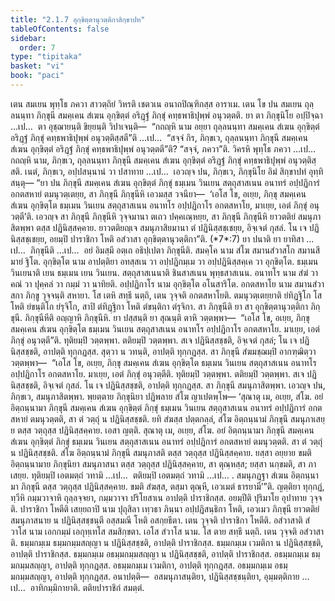 ```yaml
---
title: "2.1.7 อุกฺขิตฺตานุวตฺติกาสิกฺขาปท"
tableOfContents: false
sidebar:
  order: 7
type: "tipitaka"
basket: "vi"
book: "paci"
---
```



<DynamicBreadcrumb />

<Division number="668" book="paci">

<Paragraph number="2155" book="paci">
เตน สมเยน พุทฺโธ ภควา สาวตฺถิยํ วิหรติ เชตวเน อนาถปิณฺฑิกสฺส อาราเม. เตน โข ปน สมเยน ถุลฺลนนฺทา ภิกฺขุนี สมคฺเคน สํเฆน อุกฺขิตฺตํ อริฏฺฐํ ภิกฺขุํ คทฺธพาธิปุพฺพํ อนุวตฺตติ.
</Paragraph>

<Paragraph number="2156" book="paci">
ยา ตา ภิกฺขุนิโย อปฺปิจฺฉา …เป…  ตา อุชฺฌายนฺติ ขิยฺยนฺติ วิปาเจนฺติ—  “กถญฺหิ นาม อยฺยา ถุลฺลนนฺทา สมคฺเคน สํเฆน อุกฺขิตฺตํ อริฏฺฐํ ภิกฺขุํ คทฺธพาธิปุพฺพํ อนุวตฺติสฺสตี”ติ …เป…  “สจฺจํ กิร, ภิกฺขเว, ถุลฺลนนฺทา ภิกฺขุนี สมคฺเคน สํเฆน อุกฺขิตฺตํ อริฏฺฐํ ภิกฺขุํ คทฺธพาธิปุพฺพํ อนุวตฺตตี”ติ? “สจฺจํ, ภควา”ติ. วิครหิ พุทฺโธ ภควา …เป…  กถญฺหิ นาม, ภิกฺขเว, ถุลฺลนนฺทา ภิกฺขุนี สมคฺเคน สํเฆน อุกฺขิตฺตํ อริฏฺฐํ ภิกฺขุํ คทฺธพาธิปุพฺพํ อนุวตฺติสฺสติ. เนตํ, ภิกฺขเว, อปฺปสนฺนานํ วา ปสาทาย …เป…  เอวญฺจ ปน, ภิกฺขเว, ภิกฺขุนิโย อิมํ สิกฺขาปทํ อุทฺทิสนฺตุ—
</Paragraph>

</Division>
<Division number="669" book="paci">

<Paragraph number="2157" book="paci">
<Emphasis>“ยา ปน ภิกฺขุนี สมคฺเคน สํเฆน อุกฺขิตฺตํ ภิกฺขุํ ธมฺเมน วินเยน สตฺถุสาสเนน อนาทรํ อปฺปฏิการํ อกตสหายํ ตมนุวตฺเตยฺย, สา ภิกฺขุนี ภิกฺขุนีหิ เอวมสฺส วจนียา—  ‘เอโส โข, อเยฺย, ภิกฺขุ สมคฺเคน สํเฆน อุกฺขิตฺโต ธมฺเมน วินเยน สตฺถุสาสเนน อนาทโร อปฺปฏิกาโร อกตสหาโย, มาเยฺย, เอตํ ภิกฺขุํ อนุวตฺตี’ติ. เอวญฺจ สา ภิกฺขุนี ภิกฺขุนีหิ วุจฺจมานา ตเถว ปคฺคเณฺหยฺย, สา ภิกฺขุนี ภิกฺขุนีหิ ยาวตติยํ สมนุภาสิตพฺพา ตสฺส ปฏินิสฺสคฺคาย. ยาวตติยญฺเจ สมนุภาสิยมานา ตํ ปฏินิสฺสชฺเชยฺย, อิจฺเจตํ กุสลํ. โน เจ ปฏินิสฺสชฺเชยฺย, อยมฺปิ ปาราชิกา โหติ อสํวาสา อุกฺขิตฺตานุวตฺติกา”</Emphasis>ติ. (*7*:<Emphasis>7</Emphasis>)
</Paragraph>

</Division>
<Division number="670" book="paci">

<Paragraph number="2158" book="paci">
<Emphasis>ยา ปนา</Emphasis>ติ ยา ยาทิสา …เป…  <Emphasis>ภิกฺขุนี</Emphasis>ติ …เป…  อยํ อิมสฺมึ อตฺเถ อธิปฺเปตา ภิกฺขุนีติ.
</Paragraph>

<Paragraph number="2159" book="paci">
<Emphasis>สมคฺโค</Emphasis> นาม สํโฆ สมานสํวาสโก สมานสีมายํ ฐิโต.
</Paragraph>

<Paragraph number="2160" book="paci">
<Emphasis>อุกฺขิตฺโต</Emphasis> นาม อาปตฺติยา อทสฺสเน วา อปฺปฏิกมฺเม วา อปฺปฏินิสฺสคฺเค วา อุกฺขิตฺโต.
</Paragraph>

<Paragraph number="2161" book="paci">
<Emphasis>ธมฺเมน วินเยนา</Emphasis>ติ เยน ธมฺเมน เยน วินเยน.
</Paragraph>

<Paragraph number="2162" book="paci">
<Emphasis>สตฺถุสาสเนนา</Emphasis>ติ ชินสาสเนน พุทฺธสาสเนน.
</Paragraph>

<Paragraph number="2163" book="paci">
<Emphasis>อนาทโร</Emphasis> นาม สํฆํ วา คณํ วา ปุคฺคลํ วา กมฺมํ วา นาทิยติ.
</Paragraph>

<Paragraph number="2164" book="paci">
<Emphasis>อปฺปฏิกาโร</Emphasis> นาม อุกฺขิตฺโต อโนสาริโต.
</Paragraph>

<Paragraph number="2165" book="paci">
<Emphasis>อกตสหาโย</Emphasis> นาม สมานสํวาสกา ภิกฺขู วุจฺจนฺติ สหายา. โส เตหิ สทฺธึ นตฺถิ, เตน วุจฺจติ อกตสหาโยติ.
</Paragraph>

<Paragraph number="2166" book="paci">
<Emphasis>ตมนุวตฺเตยฺยา</Emphasis>ติ ยํทิฏฺฐิโก โส โหติ ยํขนฺติโก ยํรุจิโก, สาปิ ตํทิฏฺฐิกา โหติ ตํขนฺติกา ตํรุจิกา.
</Paragraph>

<Paragraph number="2167" book="paci">
<Emphasis>สา ภิกฺขุนี</Emphasis>ติ ยา สา อุกฺขิตฺตานุวตฺติกา ภิกฺขุนี.
</Paragraph>

<Paragraph number="2168" book="paci">
<Emphasis>ภิกฺขุนีหี</Emphasis>ติ อญฺญาหิ ภิกฺขุนีหิ. ยา ปสฺสนฺติ ยา สุณนฺติ ตาหิ วตฺตพฺพา—  “เอโส โข, อเยฺย, ภิกฺขุ สมคฺเคน สํเฆน อุกฺขิตฺโต ธมฺเมน วินเยน สตฺถุสาสเนน อนาทโร อปฺปฏิกาโร อกตสหาโย. มาเยฺย, เอตํ ภิกฺขุํ อนุวตฺตี”ติ. ทุติยมฺปิ วตฺตพฺพา. ตติยมฺปิ วตฺตพฺพา. สเจ ปฏินิสฺสชฺชติ, อิจฺเจตํ กุสลํ; โน เจ ปฏินิสฺสชฺชติ, อาปตฺติ ทุกฺกฏสฺส. สุตฺวา น วทนฺติ, อาปตฺติ ทุกฺกฏสฺส. สา ภิกฺขุนี สํฆมชฺฌมฺปิ อากฑฺฒิตฺวา วตฺตพฺพา—  “เอโส โข, อเยฺย, ภิกฺขุ สมคฺเคน สํเฆน อุกฺขิตฺโต ธมฺเมน วินเยน สตฺถุสาสเนน อนาทโร อปฺปฏิกาโร อกตสหาโย. มาเยฺย, เอตํ ภิกฺขุํ อนุวตฺตีติ. ทุติยมฺปิ วตฺตพฺพา. ตติยมฺปิ วตฺตพฺพา. สเจ ปฏินิสฺสชฺชติ, อิจฺเจตํ กุสลํ. โน เจ ปฏินิสฺสชฺชติ, อาปตฺติ ทุกฺกฏสฺส. สา ภิกฺขุนี สมนุภาสิตพฺพา. เอวญฺจ ปน, ภิกฺขเว, สมนุภาสิตพฺพา. พฺยตฺตาย ภิกฺขุนิยา ปฏิพลาย สํโฆ ญาเปตพฺโพ—
</Paragraph>

</Division>
<Division number="671" book="paci">

<Paragraph number="2169" book="paci">
‘สุณาตุ เม, อเยฺย, สํโฆ. อยํ อิตฺถนฺนามา ภิกฺขุนี สมคฺเคน สํเฆน อุกฺขิตฺตํ ภิกฺขุํ ธมฺเมน วินเยน สตฺถุสาสเนน อนาทรํ อปฺปฏิการํ อกตสหายํ ตมนุวตฺตติ, สา ตํ วตฺถุํ น ปฏินิสฺสชฺชติ. ยทิ สํฆสฺส ปตฺตกลฺลํ, สํโฆ อิตฺถนฺนามํ ภิกฺขุนึ สมนุภาเสยฺย ตสฺส วตฺถุสฺส ปฏินิสฺสคฺคาย. เอสา ญตฺติ.
</Paragraph>

<Paragraph number="2170" book="paci">
สุณาตุ เม, อเยฺย, สํโฆ. อยํ อิตฺถนฺนามา ภิกฺขุนี สมคฺเคน สํเฆน อุกฺขิตฺตํ ภิกฺขุํ ธมฺเมน วินเยน สตฺถุสาสเนน อนาทรํ อปฺปฏิการํ อกตสหายํ ตมนุวตฺตติ. สา ตํ วตฺถุํ น ปฏินิสฺสชฺชติ. สํโฆ อิตฺถนฺนามํ ภิกฺขุนึ สมนุภาสติ ตสฺส วตฺถุสฺส ปฏินิสฺสคฺคาย. ยสฺสา อยฺยาย ขมติ อิตฺถนฺนามาย ภิกฺขุนิยา สมนุภาสนา ตสฺส วตฺถุสฺส ปฏินิสฺสคฺคาย, สา ตุณฺหสฺส; ยสฺสา นกฺขมติ, สา ภาเสยฺย.
</Paragraph>

<Paragraph number="2171" book="paci">
ทุติยมฺปิ เอตมตฺถํ วทามิ …เป…  ตติยมฺปิ เอตมตฺถํ วทามิ …เป… .
</Paragraph>

<Paragraph number="2172" book="paci">
สมนุภฏฺฐา สํเฆน อิตฺถนฺนามา ภิกฺขุนี ตสฺส วตฺถุสฺส ปฏินิสฺสคฺคาย. ขมติ สํฆสฺส, ตสฺมา ตุณฺหี, เอวเมตํ ธารยามี’”ติ.
</Paragraph>

<Paragraph number="2173" book="paci">
ญตฺติยา ทุกฺกฏํ, ทฺวีหิ กมฺมวาจาหิ ถุลฺลจฺจยา, กมฺมวาจา ปริโยสาเน อาปตฺติ ปาราชิกสฺส.
</Paragraph>

<Paragraph number="2174" book="paci">
<Emphasis>อยมฺปี</Emphasis>ติ ปุริมาโย อุปาทาย วุจฺจติ.
</Paragraph>

<Paragraph number="2175" book="paci">
<Emphasis>ปาราชิกา โหตี</Emphasis>ติ เสยฺยถาปิ นาม ปุถุสิลา เทฺวธา ภินฺนา อปฺปฏิสนฺธิกา โหติ, เอวเมว ภิกฺขุนี ยาวตติยํ สมนุภาสนาย น ปฏินิสฺสชฺชนฺตี อสฺสมณี โหติ อสกฺยธีตา. เตน วุจฺจติ ปาราชิกา โหตีติ.
</Paragraph>

<Paragraph number="2176" book="paci">
<Emphasis>อสํวาสา</Emphasis>ติ <Emphasis>สํวาโส</Emphasis> นาม เอกกมฺมํ เอกุทฺเทโส สมสิกฺขตา. เอโส สํวาโส นาม. โส ตาย สทฺธึ นตฺถิ. เตน วุจฺจติ อสํวาสาติ.
</Paragraph>

</Division>
<Division number="672" book="paci">

<Paragraph number="2177" book="paci">
ธมฺมกมฺเม ธมฺมกมฺมสญฺญา น ปฏินิสฺสชฺชติ, อาปตฺติ ปาราชิกสฺส. ธมฺมกมฺเม เวมติกา น ปฏินิสฺสชฺชติ, อาปตฺติ ปาราชิกสฺส. ธมฺมกมฺเม อธมฺมกมฺมสญฺญา น ปฏินิสฺสชฺชติ, อาปตฺติ ปาราชิกสฺส.
</Paragraph>

<Paragraph number="2178" book="paci">
อธมฺมกมฺเม ธมฺมกมฺมสญฺญา, อาปตฺติ ทุกฺกฏสฺส. อธมฺมกมฺเม เวมติกา, อาปตฺติ ทุกฺกฏสฺส. อธมฺมกมฺเม อธมฺมกมฺมสญฺญา, อาปตฺติ ทุกฺกฏสฺส.
</Paragraph>

</Division>
<Division number="673" book="paci">

<Paragraph number="2179" book="paci">
อนาปตฺติ—  อสมนุภาสนฺติยา, ปฏินิสฺสชฺชนฺติยา, อุมฺมตฺติกาย …เป…  อาทิกมฺมิกายาติ.

</Paragraph>
</Division>

<Paragraph number="2180" type="center" book="paci">
ตติยปาราชิกํ สมตฺตํ.
</Paragraph>
